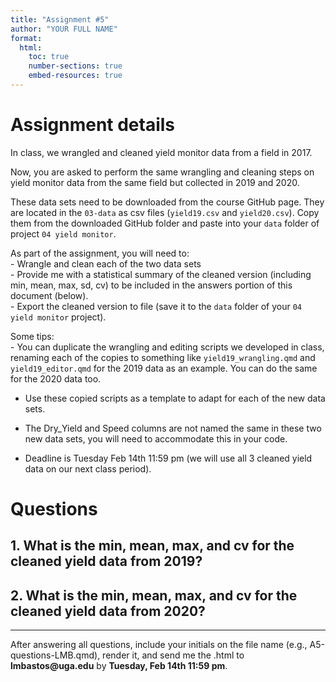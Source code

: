 ```yaml
---
title: "Assignment #5"
author: "YOUR FULL NAME"
format:
  html:
    toc: true
    number-sections: true
    embed-resources: true
---
```


# Assignment details  
In class, we wrangled and cleaned yield monitor data from a field in 2017.  

Now, you are asked to perform the same wrangling and cleaning steps on yield monitor data from the same field but collected in 2019 and 2020.  

These data sets need to be downloaded from the course GitHub page. They are located in the `03-data` as csv files (`yield19.csv` and `yield20.csv`). Copy them from the downloaded GitHub folder and paste into your `data` folder of project `04 yield monitor`.  

As part of the assignment, you will need to:  
- Wrangle and clean each of the two data sets  
- Provide me with a statistical summary of the cleaned version (including min, mean, max, sd, cv) to be included in the answers portion of this document (below).    
- Export the cleaned version to file (save it to the `data` folder of your `04 yield monitor` project).    

Some tips:  
- You can duplicate the wrangling and editing scripts we developed in class, renaming each of the copies to something like `yield19_wrangling.qmd` and `yield19_editor.qmd` for the 2019 data as an example. You can do the same for the 2020 data too.      

- Use these copied scripts as a template to adapt for each of the new data sets.  

- The Dry_Yield and Speed columns are not named the same in these two new data sets, you will need to accommodate this in your code.  

- Deadline is Tuesday Feb 14th 11:59 pm (we will use all 3 cleaned yield data on our next class period). 

# Questions  

## 1. What is the min, mean, max, and cv for the **cleaned** yield data from 2019?  



## 2. What is the min, mean, max, and cv for the **cleaned** yield data from 2020?
 

---

After answering all questions, include your initials on the file name (e.g., A5-questions-LMB.qmd), render it, and send me the .html to **lmbastos@uga.edu** by **Tuesday, Feb 14th 11:59 pm**.  
